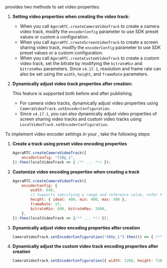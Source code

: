 <PlatformWrapper platform="web">
<Vg k="VSDK"/> provides two methods to set video properties:

1. **Setting video properties when creating the video track:**

   - When you call `AgoraRTC.createCameraVideoTrack` to create a camera video track, modify the `encoderConfig` parameter to use SDK preset values or custom a configuration.
   - When you call `AgoraRTC.createScreenVideoTrack` to create a screen sharing video track, modify the `encoderConfig` parameter to use SDK preset values or a custom configuration.
   - When you call `AgoraRTC.createCustomVideoTrack` to create a custom video track, set the bitrate by modifying the `bitrateMin` and `bitrateMax` parameters. Since `v4.17.1`, resolution and frame rate can also be set using the `width`, `height`, and `frameRate` parameters.

2. **Dynamically adjust video track properties after creation:**

    This feature is supported both before and after publishing.

   - For camera video tracks, dynamically adjust video properties using `CameraVideoTrack.setEncoderConfiguration`.
   - Since `v4.17.1`, you can also dynamically adjust video properties of screen sharing video tracks and custom video tracks using `LocalVideoTrack.setEncoderConfiguration`.

To implement video encoder settings in your <Vpl k="CLIENT"/>, take the following steps:

1. **Create a track using preset video encoding properties**

    ```javascript
    AgoraRTC.createCameraVideoTrack({
        encoderConfig: "720p_1",
    }).then(localVideoTrack => { /** ... **/ });
    ```

1. **Customize video encoding properties when creating a track**

    ```javascript
    AgoraRTC.createCameraVideoTrack({
        encoderConfig: {
            width: 640,
            // Supports specifying a range and reference value, refer to the relevant API documentation for specific configurations.
            height: { ideal: 480, min: 400, max: 500 },
            frameRate: 15,
            bitrateMin: 600, bitrateMax: 1000,
        },
    }).then(localVideoTrack => {/** ... **/ });
    ```
1.  **Dynamically adjust video encoding properties after creation**

    ```javascript
    CameraVideoTrack.setEncoderConfiguration("480p_1").then(() => { /** ... **/ })
    ```

1.  **Dynamically adjust the custom video track encoding properties after creation**
    
    ```javascript
    CameraVideoTrack.setEncoderConfiguration({ width: 1280, height: 720 }).then(() => { /** ... **/ })
    ```

</PlatformWrapper>
